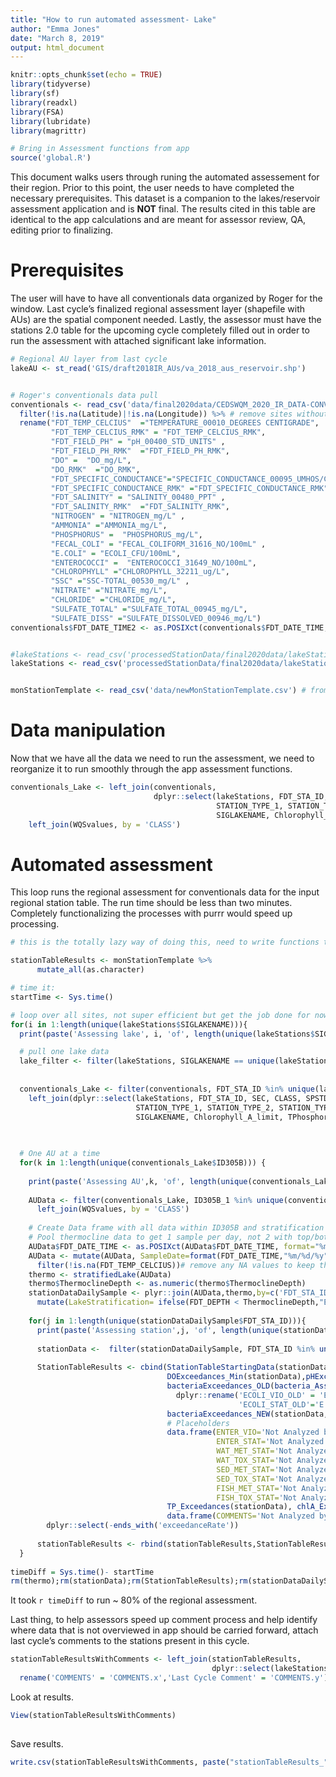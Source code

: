 ```yaml
---
title: "How to run automated assessment- Lake"
author: "Emma Jones"
date: "March 8, 2019"
output: html_document
---
```


```r
knitr::opts_chunk$set(echo = TRUE)
library(tidyverse)
library(sf)
library(readxl)
library(FSA)
library(lubridate)
library(magrittr)

# Bring in Assessment functions from app
source('global.R')
```

This document walks users through runing the automated assessement for their region. Prior to this point, the user needs to have completed the necessary prerequisites. This dataset is a companion to the lakes/reservoir assessment application and is **NOT** final. The results cited in this table are identical to the app calculations and are meant for assessor review, QA, editing prior to finalizing.

# Prerequisites
The user will have to have all conventionals data organized by Roger for the window.  Last cycle's finalized regional assessment layer (shapefile with AUs) are the spatial component needed. Lastly, the assessor must have the stations 2.0 table for the upcoming cycle completely filled out in order to run the assessment with attached significant lake information. 

```r
# Regional AU layer from last cycle
lakeAU <- st_read('GIS/draft2018IR_AUs/va_2018_aus_reservoir.shp')


# Roger's conventionals data pull
conventionals <- read_csv('data/final2020data/CEDSWQM_2020_IR_DATA-CONVENTIONALS_20190305.csv') %>%
  filter(!is.na(Latitude)|!is.na(Longitude)) %>% # remove sites without coordinates
  rename("FDT_TEMP_CELCIUS"  ="TEMPERATURE_00010_DEGREES CENTIGRADE",
         "FDT_TEMP_CELCIUS_RMK" = "FDT_TEMP_CELCIUS_RMK",  
         "FDT_FIELD_PH" = "pH_00400_STD_UNITS" ,          
         "FDT_FIELD_PH_RMK"  ="FDT_FIELD_PH_RMK", 
         "DO" =  "DO_mg/L",       
         "DO_RMK"  ="DO_RMK",    
         "FDT_SPECIFIC_CONDUCTANCE"="SPECIFIC_CONDUCTANCE_00095_UMHOS/CM @ 25C",    
         "FDT_SPECIFIC_CONDUCTANCE_RMK" ="FDT_SPECIFIC_CONDUCTANCE_RMK" ,
         "FDT_SALINITY" = "SALINITY_00480_PPT" ,            
         "FDT_SALINITY_RMK"  ="FDT_SALINITY_RMK",  
         "NITROGEN" = "NITROGEN_mg/L" ,                    
         "AMMONIA" ="AMMONIA_mg/L",
         "PHOSPHORUS" =  "PHOSPHORUS_mg/L",
         "FECAL_COLI" = "FECAL_COLIFORM_31616_NO/100mL" ,
         "E.COLI" = "ECOLI_CFU/100mL",                       
         "ENTEROCOCCI" =  "ENTEROCOCCI_31649_NO/100mL",
         "CHLOROPHYLL" ="CHLOROPHYLL_32211_ug/L",                
         "SSC" ="SSC-TOTAL_00530_mg/L" , 
         "NITRATE" ="NITRATE_mg/L", 
         "CHLORIDE" ="CHLORIDE_mg/L",
         "SULFATE_TOTAL" ="SULFATE_TOTAL_00945_mg/L",              
         "SULFATE_DISS" ="SULFATE_DISSOLVED_00946_mg/L")
conventionals$FDT_DATE_TIME2 <- as.POSIXct(conventionals$FDT_DATE_TIME, format="%m/%d/%Y %H:%M")


#lakeStations <- read_csv('processedStationData/final2020data/lakeStations2020_SWRO.csv')
lakeStations <- read_csv('processedStationData/final2020data/lakeStations2020_BRRO.csv')


monStationTemplate <- read_csv('data/newMonStationTemplate.csv') # from X:\2018_Assessment\StationsDatabase\VRO but added new bacteria columns


```


# Data manipulation

Now that we have all the data we need to run the assessment, we need to reorganize it to run smoothly through the app assessment functions. 

```r

conventionals_Lake <- left_join(conventionals,
                                dplyr::select(lakeStations, FDT_STA_ID, SEC, CLASS, SPSTDS,PWS, ID305B_1, ID305B_2, ID305B_3,
                                              STATION_TYPE_1, STATION_TYPE_2, STATION_TYPE_3, ID305B, SEC187, SIG_LAKE, USE,
                                              SIGLAKENAME, Chlorophyll_A_limit, TPhosphorus_limit, Assess_TYPE), by='FDT_STA_ID') %>%
    left_join(WQSvalues, by = 'CLASS') 


```


# Automated assessment

This loop runs the regional assessment for conventionals data for the input regional station table. The run time should be less than two minutes. Completely functionalizing the processes with purrr would speed up processing.

```r
# this is the totally lazy way of doing this, need to write functions to process faster

stationTableResults <- monStationTemplate %>%
      mutate_all(as.character) 

# time it:
startTime <- Sys.time()

# loop over all sites, not super efficient but get the job done for now
for(i in 1:length(unique(lakeStations$SIGLAKENAME))){
  print(paste('Assessing lake', i, 'of', length(unique(lakeStations$SIGLAKENAME)), sep=' '))

  # pull one lake data
  lake_filter <- filter(lakeStations, SIGLAKENAME == unique(lakeStations$SIGLAKENAME)[i])
  
  
  conventionals_Lake <- filter(conventionals, FDT_STA_ID %in% unique(lake_filter$FDT_STA_ID)) %>%
    left_join(dplyr::select(lakeStations, FDT_STA_ID, SEC, CLASS, SPSTDS,PWS, ID305B_1, ID305B_2, ID305B_3,
                            STATION_TYPE_1, STATION_TYPE_2, STATION_TYPE_3, ID305B, SEC187, SIG_LAKE, USE,
                            SIGLAKENAME, Chlorophyll_A_limit, TPhosphorus_limit, Assess_TYPE), by='FDT_STA_ID')

  
  
  # One AU at a time
  for(k in 1:length(unique(conventionals_Lake$ID305B))) {
    
    print(paste('Assessing AU',k, 'of', length(unique(conventionals_Lake$ID305B)), sep=' '))
    
    AUData <- filter(conventionals_Lake, ID305B_1 %in% unique(conventionals_Lake$ID305B)[k])  %>% 
      left_join(WQSvalues, by = 'CLASS') 
    
    # Create Data frame with all data within ID305B and stratification information
    # Pool thermocline data to get 1 sample per day, not 2 with top/bottom time difference
    AUData$FDT_DATE_TIME <- as.POSIXct(AUData$FDT_DATE_TIME, format="%m/%d/%Y %H:%M")
    AUData <- mutate(AUData, SampleDate=format(FDT_DATE_TIME,"%m/%d/%y"))%>% # Separate sampling events by day
      filter(!is.na(FDT_TEMP_CELCIUS))# remove any NA values to keep thermocline function happy
    thermo <- stratifiedLake(AUData)
    thermo$ThermoclineDepth <- as.numeric(thermo$ThermoclineDepth)
    stationDataDailySample <- plyr::join(AUData,thermo,by=c('FDT_STA_ID','SampleDate')) %>%
      mutate(LakeStratification= ifelse(FDT_DEPTH < ThermoclineDepth,"Epilimnion","Hypolimnion"))
    
    for(j in 1:length(unique(stationDataDailySample$FDT_STA_ID))){
      print(paste('Assessing station',j, 'of', length(unique(stationDataDailySample$FDT_STA_ID)), sep=' '))
      
      stationData <-  filter(stationDataDailySample, FDT_STA_ID %in% unique(stationDataDailySample$FDT_STA_ID)[j])
      
      StationTableResults <- cbind(StationTableStartingData(stationData), tempExceedances(stationData),
                                   DOExceedances_Min(stationData),pHExceedances(stationData),
                                   bacteriaExceedances_OLD(bacteria_Assessment_OLD(stationData, 'E.COLI', 126, 235),'E.COLI') %>% 
                                     dplyr::rename('ECOLI_VIO_OLD' = 'E.COLI_VIO', 'ECOLI_SAMP_OLD'='E.COLI_SAMP',
                                                   'ECOLI_STAT_OLD'='E.COLI_STAT'),
                                   bacteriaExceedances_NEW(stationData,'E.COLI', 10, 410, 126),
                                   # Placeholders
                                   data.frame(ENTER_VIO='Not Analyzed by App', ENTER_SAMP='Not Analyzed by App', 
                                              ENTER_STAT='Not Analyzed by App', WAT_MET_VIO='Not Analyzed by App', 
                                              WAT_MET_STAT='Not Analyzed by App', WAT_TOX_VIOv='Not Analyzed by App',
                                              WAT_TOX_STAT='Not Analyzed by App', SED_MET_VIO='Not Analyzed by App', 
                                              SED_MET_STAT='Not Analyzed by App', SED_TOX_VIO='Not Analyzed by App', 
                                              SED_TOX_STAT='Not Analyzed by App', FISH_MET_VIO='Not Analyzed by App',
                                              FISH_MET_STAT='Not Analyzed by App', FISH_TOX_VIO='Not Analyzed by App',
                                              FISH_TOX_STAT='Not Analyzed by App', BENTHIC_STAT='Not Analyzed by App'),
                                   TP_Exceedances(stationData), chlA_Exceedances(stationData),
                                   data.frame(COMMENTS='Not Analyzed by App') ) %>%
        dplyr::select(-ends_with('exceedanceRate'))
      
      stationTableResults <- rbind(stationTableResults,StationTableResults)   }   }
  }
  
timeDiff = Sys.time()- startTime
rm(thermo);rm(stationData);rm(StationTableResults);rm(stationDataDailySample);rm(lake_filter);rm(conventionals_Lake);rm(AUData)
```


It took `r timeDiff` to run ~ 80% of the regional assessment.


Last thing, to help assessors speed up comment process and help identify where data that is not overviewed in app should be carried forward, attach last cycle's comments to the stations present in this cycle.

```r
stationTableResultsWithComments <- left_join(stationTableResults, 
                                             dplyr::select(lakeStations, STATION_ID, COMMENTS), by = 'STATION_ID') %>%
  rename('COMMENTS' = 'COMMENTS.x','Last Cycle Comment' = 'COMMENTS.y')
```



Look at results.
```r
View(stationTableResultsWithComments)
       
```

Save results.
```r
write.csv(stationTableResultsWithComments, paste("stationTableResults_",unique(lakeStations$REGION),'_',Sys.Date(),".csv",sep=''), row.names = FALSE, na="")
```



